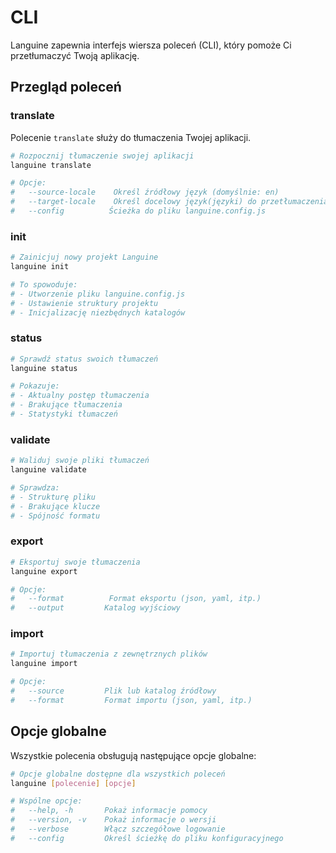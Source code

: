 # CLI

Languine zapewnia interfejs wiersza poleceń (CLI), który pomoże Ci przetłumaczyć Twoją aplikację.

## Przegląd poleceń

### translate

Polecenie `translate` służy do tłumaczenia Twojej aplikacji.

```bash title="Terminal"
# Rozpocznij tłumaczenie swojej aplikacji
languine translate

# Opcje:
#   --source-locale    Określ źródłowy język (domyślnie: en)
#   --target-locale    Określ docelowy język(języki) do przetłumaczenia
#   --config          Ścieżka do pliku languine.config.js
```

### init

```bash title="Terminal"
# Zainicjuj nowy projekt Languine
languine init

# To spowoduje:
# - Utworzenie pliku languine.config.js
# - Ustawienie struktury projektu
# - Inicjalizację niezbędnych katalogów
```

### status

```bash title="Terminal"
# Sprawdź status swoich tłumaczeń
languine status

# Pokazuje:
# - Aktualny postęp tłumaczenia
# - Brakujące tłumaczenia
# - Statystyki tłumaczeń
```

### validate

```bash title="Terminal"
# Waliduj swoje pliki tłumaczeń
languine validate

# Sprawdza:
# - Strukturę pliku
# - Brakujące klucze
# - Spójność formatu
```

### export

```bash title="Terminal"
# Eksportuj swoje tłumaczenia
languine export

# Opcje:
#   --format          Format eksportu (json, yaml, itp.)
#   --output         Katalog wyjściowy
```

### import

```bash title="Terminal"
# Importuj tłumaczenia z zewnętrznych plików
languine import

# Opcje:
#   --source         Plik lub katalog źródłowy
#   --format         Format importu (json, yaml, itp.)
```

## Opcje globalne

Wszystkie polecenia obsługują następujące opcje globalne:

```bash title="Terminal"
# Opcje globalne dostępne dla wszystkich poleceń
languine [polecenie] [opcje]

# Wspólne opcje:
#   --help, -h       Pokaż informacje pomocy
#   --version, -v    Pokaż informacje o wersji
#   --verbose        Włącz szczegółowe logowanie
#   --config         Określ ścieżkę do pliku konfiguracyjnego
```


